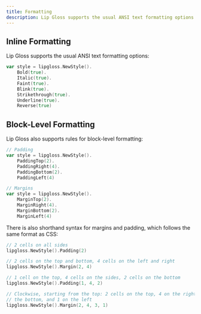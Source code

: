 ---
title: Formatting
description: Lip Gloss supports the usual ANSI text formatting options
---


## Inline Formatting

Lip Gloss supports the usual ANSI text formatting options:

```go
var style = lipgloss.NewStyle().
    Bold(true).
    Italic(true).
    Faint(true).
    Blink(true).
    Strikethrough(true).
    Underline(true).
    Reverse(true)
```

## Block-Level Formatting

Lip Gloss also supports rules for block-level formatting:

```go
// Padding
var style = lipgloss.NewStyle().
    PaddingTop(2).
    PaddingRight(4).
    PaddingBottom(2).
    PaddingLeft(4)

// Margins
var style = lipgloss.NewStyle().
    MarginTop(2).
    MarginRight(4).
    MarginBottom(2).
    MarginLeft(4)
```

There is also shorthand syntax for margins and padding, which follows the same
format as CSS:

```go
// 2 cells on all sides
lipgloss.NewStyle().Padding(2)

// 2 cells on the top and bottom, 4 cells on the left and right
lipgloss.NewStyle().Margin(2, 4)

// 1 cell on the top, 4 cells on the sides, 2 cells on the bottom
lipgloss.NewStyle().Padding(1, 4, 2)

// Clockwise, starting from the top: 2 cells on the top, 4 on the right, 3 on
// the bottom, and 1 on the left
lipgloss.NewStyle().Margin(2, 4, 3, 1)
```